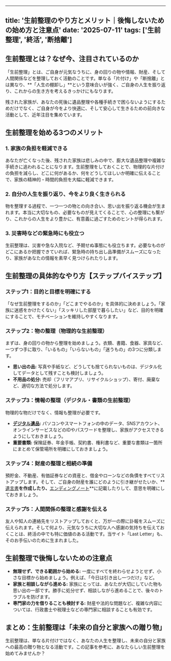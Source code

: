 
---
title: '生前整理のやり方とメリット｜後悔しないための始め方と注意点'
date: '2025-07-11'
tags: ['生前整理', '終活', '断捨離']
---

## 生前整理とは？なぜ今、注目されているのか

「生前整理」とは、ご自身が元気なうちに、身の回りの物や情報、財産、そして人間関係などを整理しておく活動のことです。単なる「片付け」や「断捨離」とは異なり、**「人生の棚卸し」**という意味合いが強く、ご自身の人生を振り返り、これからの生き方を考えるきっかけにもなります。

残された家族が、あなたの死後に遺品整理や各種手続きで困らないようにするためだけでなく、ご自身が今をより快適に、そして安心して生きるための前向きな活動として、近年注目を集めています。

## 生前整理を始める3つのメリット

### 1. 家族の負担を軽減できる

あなたが亡くなった後、残された家族は悲しみの中で、膨大な遺品整理や複雑な手続きに追われることになります。生前整理をしておくことで、物理的な片付けの負担を減らし、どこに何があるか、何をどうしてほしいか明確に伝えることで、家族の精神的・時間的負担を大幅に軽減できます。

### 2. 自分の人生を振り返り、今をより良く生きられる

物を整理する過程で、一つ一つの物との向き合い、思い出を振り返る機会が生まれます。本当に大切なもの、必要なものが見えてくることで、心の整理にも繋がり、これからの人生をより豊かに、有意義に過ごすためのヒントが得られます。

### 3. 災害時などの緊急時にも役立つ

生前整理は、災害や急な入院など、予期せぬ事態にも役立ちます。必要なものがどこにあるか把握できていれば、緊急時の持ち出し品準備がスムーズになったり、家族があなたの情報を素早く見つけられたりします。

## 生前整理の具体的なやり方【ステップバイステップ】

### ステップ1：目的と目標を明確にする

「なぜ生前整理をするのか」「どこまでやるのか」を具体的に決めましょう。「家族に迷惑をかけたくない」「スッキリした部屋で暮らしたい」など、目的を明確にすることで、モチベーションを維持しやすくなります。

### ステップ2：物の整理（物理的な生前整理）

まずは、身の回りの物から整理を始めましょう。衣類、書籍、食器、家具など、一つずつ手に取り、「いるもの」「いらないもの」「迷うもの」の3つに分類します。

*   **思い出の品:** 写真や手紙など、どうしても捨てられないものは、デジタル化してデータとして残すことも検討しましょう。
*   **不用品の処分:** 売却（フリマアプリ、リサイクルショップ）、寄付、廃棄など、適切な方法で処分します。

### ステップ3：情報の整理（デジタル・書類の生前整理）

物理的な物だけでなく、情報も整理が必要です。

*   **[デジタル遺品](/articles/digital-legacy-management-guide):** パソコンやスマートフォンの中のデータ、SNSアカウント、オンラインサービスなどのIDやパスワードを整理し、家族がアクセスできるようにしておきましょう。
*   **重要書類:** 保険証券、年金手帳、契約書、権利書など、重要な書類は一箇所にまとめて保管場所を明確にしておきましょう。

### ステップ4：財産の整理と相続の準備

預貯金、不動産、有価証券などの資産と、借金やローンなどの負債をすべてリストアップします。そして、ご自身の財産を誰にどのように引き継がせたいか、**[遺言書](/articles/will-and-testament-guide)**を作成したり、**[エンディングノート](/articles/ending-note-guide)**に記載したりして、意思を明確にしておきましょう。

### ステップ5：人間関係の整理と感謝を伝える

友人や知人の連絡先をリストアップしておくと、万が一の際に訃報をスムーズに伝えられます。そして何より、元気なうちに大切な人へ感謝の気持ちを伝えておくことは、終活の中でも特に価値のある活動です。当サイト「Last Letter」も、そのお手伝いのために生まれました。

## 生前整理で後悔しないための注意点

*   **無理せず、できる範囲から始める:** 一度にすべてを終わらせようとせず、小さな目標から始めましょう。例えば、「今日は引き出し一つだけ」など。
*   **家族と相談しながら進める:** 家族にとっては、あなたが大切にしていた物も思い出の一部です。勝手に処分せず、相談しながら進めることで、後々のトラブルを防げます。
*   **専門家の力を借りることも検討する:** 財産や法的な問題など、複雑な内容については、行政書士や税理士などの専門家に相談することも有効です。

## まとめ：生前整理は「未来の自分と家族への贈り物」

生前整理は、単なる片付けではなく、あなたの人生を整理し、未来の自分と家族への最高の贈り物となる活動です。この記事を参考に、あなたらしい生前整理を始めてみませんか？

